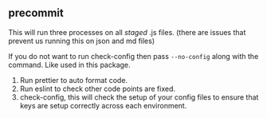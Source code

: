 
<Meta title="scripts/commands/precommit" />

## precommit

This will run three processes on all _staged_ .js files. (there are issues that prevent us running this on json and md files)

If you do not want to run check-config then pass `--no-config` along with the command. Like used in this package.

1.  Run prettier to auto format code.
2.  Run eslint to check other code points are fixed.
3.  check-config, this will check the setup of your config files to ensure that keys are setup correctly across each environment.

